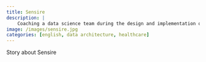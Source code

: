 ```yaml
---
title: Sensire
description: |
    Coaching a data science team during the design and implementation of a state-of-the-art data platform for elderly and home care.
image: /images/sensire.jpg
categories: [english, data architecture, healthcare]
---
```


Story about Sensire